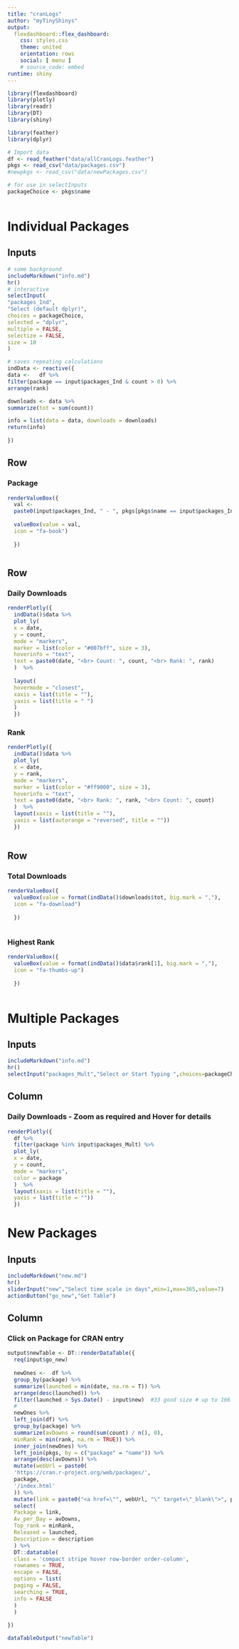 ```yaml
---
title: "cranLogs"
author: "myTinyShinys"
output: 
  flexdashboard::flex_dashboard:
    css: styles.css
    theme: united
    orientation: rows
    social: [ menu ]
    # source_code: embed
runtime: shiny
---
```


```r
library(flexdashboard)
library(plotly)
library(readr)
library(DT)
library(shiny)

library(feather)
library(dplyr)

# Import data
df <- read_feather("data/allCranLogs.feather")
pkgs <- read_csv("data/packages.csv")
#newpkgs <- read_csv("data/newPackages.csv")

# for use in selectInputs
packageChoice <- pkgs$name



```


Individual Packages
===================================== 

Inputs {.sidebar data-width=250}
-------------------------------------

``` r
# some background
includeMarkdown("info.md")
hr()
# interactive
selectInput(
"packages_Ind",
"Select (default dplyr)",
choices = packageChoice,
selected = "dplyr",
multiple = FALSE,
selectize = FALSE,
size = 10
)

```

``` r

# saves repeating calculations
indData <- reactive({
data <-   df %>%
filter(package == input$packages_Ind & count > 0) %>%
arrange(rank)

downloads <- data %>%
summarize(tot = sum(count))

info = list(data = data, downloads = downloads)
return(info)
  
})

```

Row
-----------------------------------------------------------------------

### Package 

```r

renderValueBox({
  val <-
  paste0(input$packages_Ind, " - ", pkgs[pkgs$name == input$packages_Ind, ]$description)
  
  valueBox(value = val,
  icon = "fa-book")
  
  })



```


Row
-----------------------------------------------------------------------

### Daily Downloads 

```r


renderPlotly({
  indData()$data %>%
  plot_ly(
  x = date,
  y = count,
  mode = "markers",
  marker = list(color = "#007bff", size = 3),
  hoverinfo = "text",
  text = paste0(date, "<br> Count: ", count, "<br> Rank: ", rank)
  )  %>%
  
  layout(
  hovermode = "closest",
  xaxis = list(title = ""),
  yaxis = list(title = " ")
  )
  })


```


### Rank

```r

renderPlotly({
  indData()$data %>%
  plot_ly(
  x = date,
  y = rank,
  mode = "markers",
  marker = list(color = "#ff9000", size = 3),
  hoverinfo = "text",
  text = paste0(date, "<br> Rank: ", rank, "<br> Count: ", count)
  )  %>%
  layout(xaxis = list(title = ""),
  yaxis = list(autorange = "reversed", title = ""))
  })
  


```



Row
-----------------------------------------------------------------------

### Total Downloads

```r

renderValueBox({
  valueBox(value = format(indData()$downloads$tot, big.mark = ","),
  icon = "fa-download")
  
  })



```

### Highest Rank

```r

renderValueBox({
  valueBox(value = format(indData()$data$rank[1], big.mark = ","),
  icon = "fa-thumbs-up")
  
  })



```

Multiple Packages
===================================== 

Inputs {.sidebar data-width=250}
-------------------------------------

``` r
includeMarkdown("info.md")
hr()
selectInput("packages_Mult","Select or Start Typing ",choices=packageChoice,selected=c("rbokeh","ggvis","plotly","iplots","rggobi","googlevis"), multiple=TRUE)

```

Column {data-width=650}
-----------------------------------------------------------------------

### Daily Downloads - Zoom as required and Hover for details

```r


renderPlotly({
  df %>%
  filter(package %in% input$packages_Mult) %>%
  plot_ly(
  x = date,
  y = count,
  mode = "markers",
  color = package
  )  %>%
  layout(xaxis = list(title = ""),
  yaxis = list(title = ""))
  })


```

New Packages
===================================== 

Inputs {.sidebar data-width=250}
-------------------------------------

``` r
includeMarkdown("new.md")
hr()
sliderInput("new","Select time scale in days",min=1,max=365,value=7)
actionButton("go_new","Get Table")

```

Column {data-width=650}
-----------------------------------------------------------------------

### Click on Package for CRAN entry {-}

```r

output$newTable <- DT::renderDataTable({
  req(input$go_new)
  
  newOnes <-  df %>%
  group_by(package) %>%
  summarize(launched = min(date, na.rm = T)) %>%
  arrange(desc(launched)) %>%
  filter(launched > Sys.Date() - input$new)  #33 good size # up to 166 if 30 days
  #
  newOnes %>%
  left_join(df) %>%
  group_by(package) %>%
  summarize(avDowns = round(sum(count) / n(), 0),
  minRank = min(rank, na.rm = TRUE)) %>%
  inner_join(newOnes) %>%
  left_join(pkgs, by = c("package" = "name")) %>%
  arrange(desc(avDowns)) %>%
  mutate(webUrl = paste0(
  'https://cran.r-project.org/web/packages/',
  package,
  '/index.html'
  )) %>%
  mutate(link = paste0("<a href=\"", webUrl, "\" target=\"_blank\">", package, "</a>")) %>%
  select(
  Package = link,
  Av_per_Day = avDowns,
  Top_rank = minRank,
  Released = launched,
  Description = description
  ) %>%
  DT::datatable(
  class = 'compact stripe hover row-border order-column',
  rownames = TRUE,
  escape = FALSE,
  options = list(
  paging = FALSE,
  searching = TRUE,
  info = FALSE
  )
  )
  
})

dataTableOutput("newTable")

```



